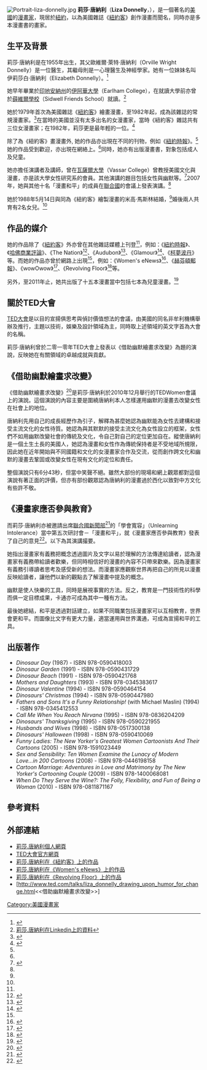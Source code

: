 {{multiple issues|
{{copyedit|time=2014-07-22T22:59:07+00:00}}
{{inappropriate tone|time=2014-07-22T22:59:07+00:00}}
}}
[[File:Portrait-liza-donnelly.jpg|thumb]]
'''莉莎·唐納利'''（'''Liza Donnelly'''，{{bd|1955年||||catIdx=D}}），是一個著名的[[美國|美國]]的[[漫畫家|漫畫家]]，現居於[[紐約|紐約]]，以為美國雜誌《[[紐約客|紐約客]]》創作漫畫而聞名，同時亦是多本漫畫書的畫家。

==生平及背景==
莉莎·唐納利是在1955年出生，其父歐維爾·萊特·唐納利（Orville Wright Donnelly）是一位醫生，其繼母則是一心理醫生及神經學家。她有一位妹妹名叫伊莉莎白·唐納利（Elizabeth Donnelly）。<ref name=multiple2>{{Cite web |url=http://www.nytimes.com/1988/05/15/style/liza-donnelly-an-artist-is-wed-to-michael-maslin.html |title=莉莎.唐納利'的家庭背景 |accessdate=2011-02-23 |archive-date=2014-08-08 |archive-url=https://web.archive.org/web/20140808184216/http://www.nytimes.com/1988/05/15/style/liza-donnelly-an-artist-is-wed-to-michael-maslin.html |dead-url=no }}</ref>

她早年畢業於[[印地安納州|印地安納州]]的[[伊阿華大學|伊阿華大學]]（Earlham College），在就讀大學前亦曾於[[薛維爾學校|薛維爾學校]]（Sidwell Friends School）就讀。<ref>[http://www.linkedin.com/in/lizadonnelly 莉莎.唐納利在Linkedin上的資料]</ref>

她於1979年首次為美國雜誌《[[紐約客|紐約客]]》繪畫漫畫，至1982年起，成為該雜誌的常規漫畫家。<ref>{{Cite web |url=http://www.dailyfreeman.com/articles/2005/12/01/life/15668883.txt |title=在Daily Freeman上有關莉莎.唐納利的文章 |accessdate=2011-02-23 |archive-date=2012-02-20 |archive-url=https://web.archive.org/web/20120220005547/http://www.dailyfreeman.com/articles/2005/12/01/life/15668883.txt |dead-url=no }}</ref>在當時的美國並沒有太多出名的女漫畫家，當時《紐約客》雜誌共有三位女漫畫家；在1982年，莉莎更是最年輕的一位。<ref name=multiple>{{Cite web |url=http://lizadonnelly.com/bio |title=莉莎.唐納利個人網頁-關於她的背景 |accessdate=2011-02-23 |archive-date=2011-02-02 |archive-url=https://web.archive.org/web/20110202155250/http://lizadonnelly.com/bio |dead-url=no }}</ref>

除了為《紐約客》畫漫畫外, 她的作品亦出現在不同的刊物，例如《[[紐約時報|紐約時報]]》。<ref name=multiple/>她的作品受到歡迎，亦出現在網絡上。<ref name=multiple/>同時，她亦有出版漫畫書，對象包括成人及兒童。

她亦擔任演講者及講師，曾在[[瓦薩爾大學|瓦薩爾大學]]（Vassar College）曾教授美國文化與漫畫，亦是該大學女性研究系的會員。其他演講的題目包括女性與幽默等。<ref>{{Cite web |url=http://collegerelations.vassar.edu/releases/2009-2010/091112-bookstore-octnov-authorseries.html |title=有關莉莎.唐納利在VassarVassar's Bookstore 的活動上演講 |accessdate=2011-02-23 |archive-date=2010-07-10 |archive-url=https://web.archive.org/web/20100710171604/http://collegerelations.vassar.edu/releases/2009-2010/091112-bookstore-octnov-authorseries.html |dead-url=no }}</ref>2007年，她與其他十名「漫畫和平」的成員在[[聯合國|聯合國]]的會議上發表演講。<ref name=multiple/>

她於1988年5月14日與同為《紐約客》繪製漫畫的米高·馬斯林結婚，<ref name=multiple2/>婚後兩人共育有2名女兒。<ref name=multiple/>

==作品的媒介==
她的作品除了《[[紐約客|紐約客]]》外亦曾在其他雜誌媒體上刊登<ref name=multiple/>，例如：《[[紐約時報|紐約時報]]》、《[[哈佛商業評論|哈佛商業評論]]》、《The Nation》<ref>{{Cite web |url=http://www.thenation.com/ |title=The Nation官方網頁 |accessdate=2011-02-23 |archive-date=2019-10-07 |archive-url=https://web.archive.org/web/20191007040648/https://www.thenation.com/ |dead-url=no }}</ref>、《Audubon》<ref>{{Cite web |url=http://audubonmagazine.org/ |title=Audubon官方網頁 |accessdate=2011-02-23 |archive-date=2010-02-05 |archive-url=https://web.archive.org/web/20100205114922/http://audubonmagazine.org/ |dead-url=yes }}</ref>、《Glamour》<ref>{{Cite web |url=http://www.glamour.com/ |title=Glamour官方網頁 |accessdate=2011-02-23 |archive-date=2011-02-24 |archive-url=https://web.archive.org/web/20110224182506/http://www.glamour.com/ |dead-url=no }}</ref>、《[[柯夢波丹|柯夢波丹]]》等。而她的作品亦曾於網路上出現<ref name=multiple/>，例如：《Women's eNews》<ref>{{Cite web |url=http://www.womensenews.org/ |title=Women's eNews官方網頁 |accessdate=2011-02-23 |archive-date=2011-02-25 |archive-url=https://web.archive.org/web/20110225061921/http://www.womensenews.org/ |dead-url=no }}</ref>、《[[赫芬頓郵報|赫芬頓郵報]]》、《wowOwow》<ref>{{Cite web |url=http://www.wowowow.com/ |title=wowOwow官方網頁 |accessdate=2011-02-23 |archive-date=2008-04-13 |archive-url=https://web.archive.org/web/20080413011001/http://www.wowowow.com/ |dead-url=no }}</ref>、《Revolving Floor》<ref>{{Cite web |url=http://revolvingfloor.com/ |title=Revolving Floor官方網頁 |accessdate=2011-02-23 |archive-date=2011-02-25 |archive-url=https://web.archive.org/web/20110225061156/http://revolvingfloor.com/ |dead-url=no }}</ref>等。

另外，至2011年止，她共出版了十五本漫畫當中包括七本為兒童漫畫。<ref>{{Cite web |url=http://lizadonnelly.com/books |title=莉莎.唐納利個人網頁-關於她的著作 |accessdate=2011-02-23 |archive-date=2010-12-12 |archive-url=https://web.archive.org/web/20101212064106/http://lizadonnelly.com/books |dead-url=no }}</ref>

==關於TED大會==
[[TED大會|TED大會]]是以目的宣揚俱思考與偵討價值想法的會議，由美國的同名非牟利機構舉辦及推行，主題以技術，娛樂及設計領域為主，同時取上述領域的英文字首為大會的名稱。

莉莎·唐納利曾於二零一零年TED大會上發表以《借助幽默繪畫求改變》為題的演說，反映她在有關領域的卓越成就與貢獻。

==《借助幽默繪畫求改變》==
《借助幽默繪畫求改變》<ref>{{Cite web |url=http://www.ted.com/talks/liza_donnelly_drawing_upon_humor_for_change.html |title=<<借助幽默繪畫求改變>> |accessdate=2011-02-23 |archive-date=2011-02-18 |archive-url=https://web.archive.org/web/20110218223219/http://www.ted.com/talks/liza_donnelly_drawing_upon_humor_for_change.html |dead-url=no }}</ref>是莉莎·唐納利於2010年12月舉行的TEDWomen會議上的演說。這個演說的內容主要是圍繞唐納利本人怎樣運用幽默的漫畫去改變女性在社會上的地位。

唐納利先用自己的成長經歷作為引子，解釋為甚麼她認為幽默能為女性去建構和接受主流文化的女性待質。她認為與其默默的接受主流文化為女性設立的框架，女性們不如用幽默改變社會的傳統及文化，令自己對自己的定位更加自在。縱使唐納利是一個土生土長的美國人，她認為漫畫和女性作為傳統保持者是不受地域所規限，因此她在近年開始與不同國籍和文化的女漫畫家合作及交流，從而創作跨文化和幽默的漫畫去鞏固或改變女性在現有文化的定位和責任。

整個演說只有6分43秒，但當中笑聲不絕。雖然大部份的現場和網上觀眾都對這個演說有著正面的評價，但亦有部份觀眾認為唐納利的漫畫過於西化以致對中方文化有些許不敬。

==《漫畫家應否參與教育》==
而莉莎·唐納利亦被邀請出席[[聯合國新聞部|聯合國新聞部]]<ref>{{Cite web |url=http://www.un.org/en/unlearningintolerance/home.html |title=United Nations Department of Public Information官方網頁 |accessdate=2011-02-26 |archive-date=2011-03-01 |archive-url=https://web.archive.org/web/20110301084141/http://www.un.org/en/unlearningintolerance/home.html |dead-url=no }}</ref>的「學會寬容」（Unlearning Intolerance）當中第五次研討會－「漫畫和平」，就《漫畫家應否參與教育》發表了自己的意見<ref>{{Cite web |url=http://www.un.org/en/unlearningintolerance/previous.html |title=有關Cartooning for Peace |accessdate=2011-02-26 |archive-date=2011-03-01 |archive-url=https://web.archive.org/web/20110301052023/http://www.un.org/en/unlearningintolerance/previous.html |dead-url=no }}</ref>。以下為其演講撮要。

她指出漫畫家有義務把概念透過圖片及文字以易於理解的方法傳達給讀者，認為漫畫家有義務帶給讀者歡樂，但同時相信好的漫畫的內容不只帶來歡樂。因為漫畫家有義務引導讀者思考及感受新的想法。而漫畫家應觀察世界再把自己的所見以漫畫反映給讀者，讓他們以新的觀點去了解漫畫中提及的概念。

幽默是使人快樂的工具，同時是展視事實的方法。反之，教育是一門技術性的科學而俱一定目標成果，卡通亦可成為其中一種有方法。

最後她總結，和平是透過對話建立，如果不同職業包括漫畫家可以互相教育，世界會更和平。而圖像比文字有更大力量，適當運用與世界溝通，可成為宣揚和平的工具。

==出版著作==
* ''Dinosaur Day'' (1987) - ISBN 978-0590418003
* ''Dinosaur Garden'' (1991) - ISBN 978-0590431729
* ''Dinosaur Beach'' (1991) - ISBN 978-0590421768
* ''Mothers and Daughters'' (1993) - ISBN 978-0345383617
* ''Dinosaur Valentine'' (1994) - ISBN 978-0590464154
* ''Dinosaurs' Christmas'' (1994) - ISBN 978-0590447980
* ''Fathers and Sons It's a Funny Relationship! '' (with Michael Maslin) (1994) - ISBN 978-0345412553
* ''Call Me When You Reach Nirvana'' (1995) - ISBN 978-0836204209
* ''Dinosaurs' Thanksgiving'' (1995) - ISBN 978-0590221955
* ''Husbands and Wives'' (1998) - ISBN 978-0517300138
* ''Dinosaurs' Halloween'' (1998) - ISBN 978-0590410069
* ''Funny Ladies: The New Yorker's Greatest Women Cartoonists And Their Cartoons'' (2005) - ISBN 978-1591023449
* ''Sex and Sensibility: Ten Women Examine the Lunacy of Modern Love...in 200 Cartoons'' (2008) - ISBN 978-0446198158
* ''Cartoon Marriage: Adventures in Love and Matrimony by The New Yorker's Cartooning Couple'' (2009) - ISBN 978-1400068081
* ''When Do They Serve the Wine?: The Folly, Flexibility, and Fun of Being a Woman'' (2010) - ISBN 978-0811871167

==參考資料==
<references/>

==外部連結==
*[http://lizadonnelly.com 莉莎.唐納利個人網頁] {{Wayback|url=http://lizadonnelly.com/ |date=20190518222912 }}
*[http://www.ted.com/ TED大會官方網頁] {{Wayback|url=http://www.ted.com/ |date=20110223234204 }}
*[http://www.cartoonbank.com/bin/venda?ex=co_wizr-locayta&collate=ivtype&collate=cat&collate=pdxtlayout&collate=pdxtstyle&collate=pdxtdecade&collate=pdxtpublicationdate&collate=pdxtartist&collate=pdxtpublished&collate=pdxtperson&collate=pdxtdesigner&collate=pdxtauthor&collate=pdxtlocation&collate=pdxtcity&collate=pdxtstate&collate=pdxtcountry&termtextkeywordsearch=liza%20donnelly&typekeywordsearch=keyword&fieldrtype=type&termtextrtype=invt&typertype=exact&fieldcatrestrict=xancestorid&termtextcatrestrict=shop&typecatrestrict=exact&termorder=keywordsearch%3Artype%3Acatrestrict&template=wz_locayta&pagenum=1&perpage=20&threshold=0&spellcorrect=1&datasource=cartoonbankae&setpagenum=1&termtextpdxtartist=Donnelly%2C%20Liza&typepdxtartist=exact&fieldpdxtartist=pdxtartist 莉莎.唐納利在《紐約客》上的作品] {{Wayback|url=http://www.cartoonbank.com/bin/venda?ex=co_wizr-locayta&collate=ivtype&collate=cat&collate=pdxtlayout&collate=pdxtstyle&collate=pdxtdecade&collate=pdxtpublicationdate&collate=pdxtartist&collate=pdxtpublished&collate=pdxtperson&collate=pdxtdesigner&collate=pdxtauthor&collate=pdxtlocation&collate=pdxtcity&collate=pdxtstate&collate=pdxtcountry&termtextkeywordsearch=liza%20donnelly&typekeywordsearch=keyword&fieldrtype=type&termtextrtype=invt&typertype=exact&fieldcatrestrict=xancestorid&termtextcatrestrict=shop&typecatrestrict=exact&termorder=keywordsearch%3Artype%3Acatrestrict&template=wz_locayta&pagenum=1&perpage=20&threshold=0&spellcorrect=1&datasource=cartoonbankae&setpagenum=1&termtextpdxtartist=Donnelly%2C%20Liza&typepdxtartist=exact&fieldpdxtartist=pdxtartist |date=20110928124649 }}
*[http://womensenews.org/cartoon/090518/liza-donnelly 莉莎.唐納利在《Women's eNews》上的作品] {{Wayback|url=http://womensenews.org/cartoon/090518/liza-donnelly |date=20110303185155 }}
*[http://revolvingfloor.com/author/liza-donnelly/ 莉莎.唐納利在《Revolving Floor》上的作品] {{Wayback|url=http://revolvingfloor.com/author/liza-donnelly/ |date=20101220144230 }}
*[http://www.ted.com/talks/liza_donnelly_drawing_upon_humor_for_change.html<<借助幽默繪畫求改變>>]

[[Category:美國漫畫家|Category:美國漫畫家]]
